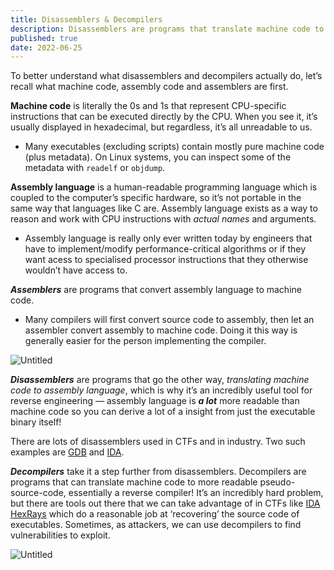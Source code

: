 ```yaml
---
title: Disassemblers & Decompilers
description: Disassemblers are programs that translate machine code to human-readable assembly language, which is why it’s an incredibly useful tool for reverse engineering.
published: true
date: 2022-06-25
---
```


To better understand what disassemblers and decompilers actually do, let’s recall what machine code, assembly code and assemblers are first.

**Machine code** is literally the 0s and 1s that represent CPU-specific instructions that can be executed directly by the CPU. When you see it, it’s usually displayed in hexadecimal, but regardless, it’s all unreadable to us.

* Many executables (excluding scripts) contain mostly pure machine code (plus metadata). On Linux systems, you can inspect some of the metadata with `readelf` or `objdump`.

**Assembly language** is a human-readable programming language which is coupled to the computer’s specific hardware, so it’s not portable in the same way that languages like C are. Assembly language exists as a way to reason and work with CPU instructions with *actual names* and arguments.

* Assembly language is really only ever written today by engineers that have to implement/modify performance-critical algorithms or if they want acess to specialised processor instructions that they otherwise wouldn’t have access to.

***Assemblers*** are programs that convert assembly language to machine code.

* Many compilers will first convert source code to assembly, then let an assembler convert assembly to machine code. Doing it this way is generally easier for the person implementing the compiler.

![Untitled](https://s3.us-west-2.amazonaws.com/secure.notion-static.com/f05893b0-5c10-4308-a6e6-9c85b804c532/Untitled.png?X-Amz-Algorithm=AWS4-HMAC-SHA256&X-Amz-Content-Sha256=UNSIGNED-PAYLOAD&X-Amz-Credential=AKIAT73L2G45EIPT3X45%2F20220410%2Fus-west-2%2Fs3%2Faws4_request&X-Amz-Date=20220410T012939Z&X-Amz-Expires=86400&X-Amz-Signature=25d405784150837fb144cf2fa10f8e11ea2d7a9cf9a14fd1a03b42b17a9980b8&X-Amz-SignedHeaders=host&response-content-disposition=filename%20%3D%22Untitled.png%22&x-id=GetObject)

***Disassemblers*** are programs that go the other way, *translating machine code to assembly language*, which is why it’s an incredibly useful tool for reverse engineering — assembly language is ***a lot*** more readable than machine code so you can derive a lot of a insight from just the executable binary itself!

There are lots of disassemblers used in CTFs and in industry. Two such examples are [GDB](https://www.sourceware.org/gdb/) and [IDA](https://en.wikipedia.org/wiki/Interactive_Disassembler).

***Decompilers*** take it a step further from disassemblers. Decompilers are programs that can translate machine code to more readable pseudo-source-code, essentially a reverse compiler! It’s an incredibly hard problem, but there are tools out there that we can take advantage of in CTFs like [IDA HexRays](https://hex-rays.com/decompiler/) which do a reasonable job at ‘recovering’ the source code of executables. Sometimes, as attackers, we can use decompilers to find vulnerabilities to exploit.

![Untitled](https://s3.us-west-2.amazonaws.com/secure.notion-static.com/c979fcf7-22ad-4b7e-a4bc-bc1a9a6a077e/Untitled.png?X-Amz-Algorithm=AWS4-HMAC-SHA256&X-Amz-Content-Sha256=UNSIGNED-PAYLOAD&X-Amz-Credential=AKIAT73L2G45EIPT3X45%2F20220410%2Fus-west-2%2Fs3%2Faws4_request&X-Amz-Date=20220410T012941Z&X-Amz-Expires=86400&X-Amz-Signature=a9f308dd7faa00a3d3a0df1a1cdc3914761b51f295c45c8507a851fadca8115c&X-Amz-SignedHeaders=host&response-content-disposition=filename%20%3D%22Untitled.png%22&x-id=GetObject)
